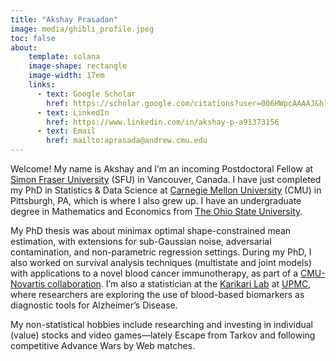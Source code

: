 ```yaml
---
title: "Akshay Prasadan"
image: media/ghibli_profile.jpeg
toc: false
about:
    template: solana
    image-shape: rectangle
    image-width: 17em
    links: 
      - text: Google Scholar
        href: https://scholar.google.com/citations?user=006HWpcAAAAJ&hl=en&oi=ao
      - text: LinkedIn
        href: https://www.linkedin.com/in/akshay-p-a91373156
      - text: Email
        href: mailto:aprasada@andrew.cmu.edu
---
```


Welcome! My name is Akshay and I'm an incoming Postdoctoral Fellow at [Simon Fraser University](https://www.sfu.ca/) (SFU) in Vancouver, Canada. I have just completed my PhD in Statistics \& Data Science at [Carnegie Mellon University](https://www.cmu.edu/dietrich/statistics-datascience/index.html) (CMU) in Pittsburgh, PA, which is where I also grew up. I have an undergraduate degree in Mathematics and Economics from [The Ohio State University](https://www.osu.edu/).

My PhD thesis was about minimax optimal shape-constrained mean estimation, with extensions for sub-Gaussian noise, adversarial contamination, and non-parametric regression settings. During my PhD, I also worked on survival analysis techniques (multistate and joint models) with applications to a novel blood cancer immunotherapy, as part of a [CMU-Novartis collaboration](https://www.cmu.edu/dietrich/news/news-stories/2020/june/greenhouse-novartis.html). I'm also a statistician at the [Karikari Lab](https://karikarilab.org/) at [UPMC](https://www.upmc.com/), where researchers are exploring the use of blood-based biomarkers as diagnostic tools for Alzheimer's Disease.

My non-statistical hobbies include researching and investing in individual (value) stocks and video games---lately Escape from Tarkov and following competitive Advance Wars by Web matches.
